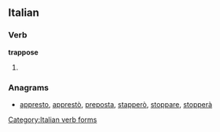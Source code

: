 ==Italian==

===Verb===
'''trappose'''

# {{form of|[[third-person|Third-person]] [[singular]] [[past historic]]|[[trapporre#Italian|trapporre]]|lang=Italian}}

===Anagrams===
* [[appresto#Italian|appresto]], [[apprestò#Italian|apprestò]], [[preposta#Italian|preposta]], [[stapperò#Italian|stapperò]], [[stoppare#Italian|stoppare]], [[stopperà#Italian|stopperà]]

[[Category:Italian verb forms]]
